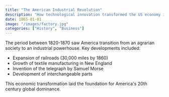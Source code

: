 ```yaml
---
title: "The American Industrial Revolution"
description: "How technological innovation transformed the US economy in the 19th century"
date: 1865-01-01
image: "/images/factory.jpg"
categories: ["History", "Business"]
---
```


The period between 1820-1870 saw America transition from an agrarian society to an industrial powerhouse. Key developments included:

- Expansion of railroads (30,000 miles by 1860)
- Growth of textile manufacturing in New England
- Invention of the telegraph by Samuel Morse
- Development of interchangeable parts

This economic transformation laid the foundation for America's 20th century global dominance.
